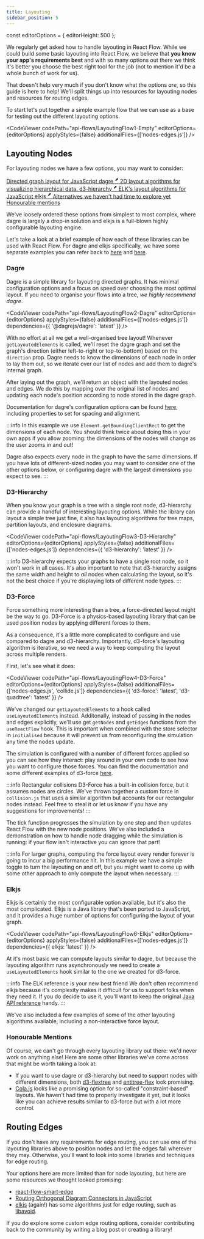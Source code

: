 ```yaml
---
title: Layouting
sidebar_position: 5
---
```


const editorOptions = { editorHeight: 500 };

We regularly get asked how to handle layouting in React Flow. While we could build
some basic layouting into React Flow, we believe that **you know your app's
requirements best** and with so many options out there we think it's better you
choose the best right tool for the job (not to mention it'd be a whole bunch of
work for us).

That doesn't help very much if you don't know what the options _are_, so this
guide is here to help! We'll split things up into resources for layouting nodes
and resources for routing edges.

To start let's put together a simple example flow that we can use as a base for
testing out the different layouting options.

<CodeViewer
  codePath="api-flows/LayoutingFlow1-Empty"
  editorOptions={editorOptions}
  applyStyles={false}
  additionalFiles={['nodes-edges.js']}
/>

## Layouting Nodes

For layouting nodes we have a few options, you may want to consider:

<div className="next-steps" style={{ margin: '0 0 var(--ifm-paragraph-margin-bottom)' }}>
  <a className="next-steps__item" href="https://github.com/dagrejs/dagre">
    <span className="next-steps__item-sublabel">Directed graph layout for JavaScript</span>
    <span>
      dagre <sup>⬈</sup>
    </span>
  </a>
  <a className="next-steps__item" href="https://github.com/d3/d3-hierarchy">
    <span className="next-steps__item-sublabel">
      2D layout algorithms for visualizing hierarchical data.
    </span>
    <span>
      d3-hierarchy <sup>⬈</sup>
    </span>
  </a>
  <a className="next-steps__item" href="https://github.com/kieler/elkjs">
    <span className="next-steps__item-sublabel">ELK's layout algorithms for JavaScript</span>
    <span>
      elkjs <sup>⬈</sup>
    </span>
  </a>
  <a className="next-steps__item" href="#honourable-mentions">
    <span className="next-steps__item-sublabel">
      Alternatives we haven't had time to explore yet
    </span>
    <span>Honourable mentions</span>
  </a>
</div>

We've loosely ordered these options from simplest to most complex, where dagre
is largely a drop-in solution and elkjs is a full-blown highly configurable
layouting engine.

Let's take a look at a brief example of how each of these libraries can be used
with React Flow. For dagre and elkjs specifically, we have some separate examples
you can refer back to [here](https://reactflow.dev/docs/examples/layout/dagre/)
and [here](https://reactflow.dev/docs/examples/layout/elkjs/).

### Dagre

Dagre is a simple library for layouting directed graphs. It has minimal configuration
options and a focus on speed over choosing the most optimal layout. If you need
to organise your flows into a tree, _we highly recommend dagre_.

<CodeViewer
  codePath="api-flows/LayoutingFlow2-Dagre"
  editorOptions={editorOptions}
  applyStyles={false}
  additionalFiles={['nodes-edges.js']}
  dependencies={{ '@dagrejs/dagre': 'latest' }}
/>

With no effort at all we get a well-organised tree layout! Whenever
`getLayoutedElements` is called, we'll reset the dagre graph and set the graph's
direction (either left-to-right or top-to-bottom) based on the `direction` prop.
Dagre needs to know the dimensions of each node in order to lay them out, so we
iterate over our list of nodes and add them to dagre's internal graph.

After laying out the graph, we'll return an object with the layouted nodes and
edges. We do this by mapping over the original list of nodes and updating each
node's position according to node stored in the dagre graph.

Documentation for dagre's configuration options can be found
[here](https://github.com/dagrejs/dagre/wiki#configuring-the-layout), including
properties to set for spacing and alignment.

:::info
In this example we use `Element.getBoundingClientRect` to get the dimensions of
each node. You should think twice about doing this in your own apps if you allow
zooming: the dimensions of the nodes will change as the user zooms in and out!

Dagre also expects every node in the graph to have the same dimensions. If you
have lots of different-sized nodes you may want to consider one of the other
options below, or configuring dagre with the largest dimensions you expect to
see.
:::

### D3-Hierarchy

When you know your graph is a tree with a single root node, d3-hierarchy can
provide a handful of interesting layouting options. While the library can layout
a simple tree just fine, it also has layouting algorithms for tree maps, partition
layouts, and enclosure diagrams.

<CodeViewer
  codePath="api-flows/LayoutingFlow3-D3-Hierarchy"
  editorOptions={editorOptions}
  applyStyles={false}
  additionalFiles={['nodes-edges.js']}
  dependencies={{ 'd3-hierarchy': 'latest' }}
/>

:::info
D3-hierarchy expects your graphs to have a single root node, so it won't work
in all cases. It's also important to note that d3-hierarchy assigns the same
width and height to _all_ nodes when calculating the layout, so it's not the best
choice if you're displaying lots of different node types.
:::

### D3-Force

Force something more interesting than a tree, a force-directed layout might be
the way to go. D3-Force is a physics-based layouting library that can be used
position nodes by applying different forces to them.

As a consequence, it's a little more complicated to configure and use compared to
dagre and d3-hierarchy. Importantly, d3-force's layouting algorithm is iterative,
so we need a way to keep computing the layout across multiple renders.

First, let's see what it does:

<CodeViewer
  codePath="api-flows/LayoutingFlow4-D3-Force"
  editorOptions={editorOptions}
  applyStyles={false}
  additionalFiles={['nodes-edges.js', 'collide.js']}
  dependencies={{ 'd3-force': 'latest', 'd3-quadtree': 'latest' }}
/>

We've changed our `getLayoutedElements` to a hook called `useLayoutedElements`
instead. Additonally, instead of passing in the nodes and edges explicitly, we'll
use get `getNodes` and `getEdges` functions from the `useReactFlow` hook. This
is important when combined with the store selector in `initialised` because it
will prevent us from reconfiguring the simulation any time the nodes update.

The simulation is configured with a number of different forces applied so you
can see how they interact: play around in your own code to see how you want to
configure those forces. You can find the documentation and some different examples
of d3-force [here](https://d3js.org/d3-force).

:::info Rectangular collisions
D3-Force has a built-in collision force, but it assumes nodes are circles. We've
thrown together a custom force in `collision.js` that uses a similar algorithm
but accounts for our rectangular nodes instead. Feel free to steal it or let us
know if you have any suggestions for improvements!
:::

The tick function progresses the simulation by one step and then updates React
Flow with the new node positions. We've also included a demonstration on how to
handle node dragging while the simulation is running: if your flow isn't interactive
you can ignore that part!

:::info
For larger graphs, computing the force layout every render forever is going to
incur a big performance hit. In this example we have a simple toggle to turn the
layouting on and off, but you might want to come up with some other approach to
only compute the layout when necessary.
:::

<!-- ### Cola.js

Cola descibes itself as a "constraint-based layout engine" and functions similar
to d3-force: the constraints

<CodeViewer
  codePath="api-flows/LayoutingFlow5-Cola"
  editorOptions={editorOptions}
  applyStyles={false}
  additionalFiles={['nodes-edges.js']}
  dependencies={{ webcola: 'latest' }}
/> -->

### Elkjs

Elkjs is certainly the most configurable option available, but it's also the most
complicated. Elkjs is a Java library that's been ported to JavaScript, and it
provides a huge number of options for configuring the layout of your graph.

<CodeViewer
  codePath="api-flows/LayoutingFlow6-Elkjs"
  editorOptions={editorOptions}
  applyStyles={false}
  additionalFiles={['nodes-edges.js']}
  dependencies={{ elkjs: 'latest' }}
/>

At it's most basic we can compute layouts similar to dagre, but because the layouting
algorithm runs asynchronously we need to create a `useLayoutedElements` hook similar
to the one we created for d3-force.

:::info The ELK reference is your new best friend
We don't often recommend elkjs because it's complexity makes it difficult for us to
support folks when they need it. If you do decide to use it, you'll want to keep
the original [Java API reference](https://eclipse.dev/elk/reference.html) handy.
:::

We've also included a few examples of some of the other layouting algorithms
available, including a non-interactive force layout.

### Honourable Mentions

Of course, we can't go through every layouting library out there: we'd never work
on anything else! Here are some other libraries we've come across that might be
worth taking a look at:

- If you want to use dagre or d3-hierarchy but need to support nodes with different
  dimensions, both [d3-flextree](https://github.com/klortho/d3-flextree) and
  [entitree-flex](https://github.com/codeledge/entitree-flex) look promising.
- [Cola.js](https://github.com/tgdwyer/WebCola) looks like a promising option for
  so-called "constraint-based" layouts. We haven't had time to properly investigate
  it yet, but it looks like you can achieve results similar to d3-force but with
  a lot more control.

## Routing Edges

If you don't have any requirements for edge routing, you can use one of the
layouting libraries above to position nodes and let the edges fall wherever they
may. Otherwise, you'll want to look into some libraries and techniques for edge
routing.

Your options here are more limited than for node layouting, but here are some
resources we thought looked promising:

- [react-flow-smart-edge](https://github.com/tisoap/react-flow-smart-edge)
- [Routing Orthogonal Diagram Connectors in JavaScript](https://medium.com/swlh/routing-orthogonal-diagram-connectors-in-javascript-191dc2c5ff70)
- [elkjs](https://github.com/kieler/elkjs) (again!) has some algorithms just for
  edge routing, such as [libavoid](https://eclipse.dev/elk/reference/algorithms/org-eclipse-elk-alg-libavoid.html).

If you do explore some custom edge routing options, consider contributing back to
the community by writing a blog post or creating a library!
